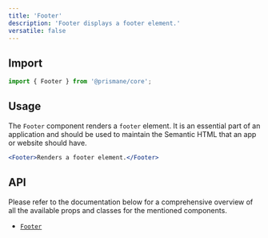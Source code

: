 ---
title: 'Footer'
description: 'Footer displays a footer element.'
versatile: false
---

## Import

```js
import { Footer } from '@prismane/core';
```

## Usage

The `Footer` component renders a `footer` element. It is an essential part of an application and should be used to maintain the Semantic HTML that an app or website should have.

```jsx
<Footer>Renders a footer element.</Footer>
```

## API

Please refer to the documentation below for a comprehensive overview of all the available props and classes for the mentioned components.

- [`Footer`](/docs/components-api/footer-api)
